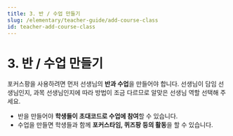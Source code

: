 ```yaml
---
title: 3. 반 / 수업 만들기
slug: /elementary/teacher-guide/add-course-class
id: teacher-add-course-class
---
```



# 3. 반 / 수업 만들기

포커스팡을 사용하려면 먼저 선생님의 **반과 수업**을 만들어야 합니다. 선생님이 담임 선생님인지, 과목 선생님인지에 따라 방법이 조금 다르므로 알맞은 선생님 역할 선택해 주세요.

- 반을 만들어야 **학생들이 초대코드로 수업에 참여**할 수 있습니다.
- 수업을 만들면 학생들과 함께 **포커스타임, 퀴즈팡 등의 활동**을 할 수 있습니다.

